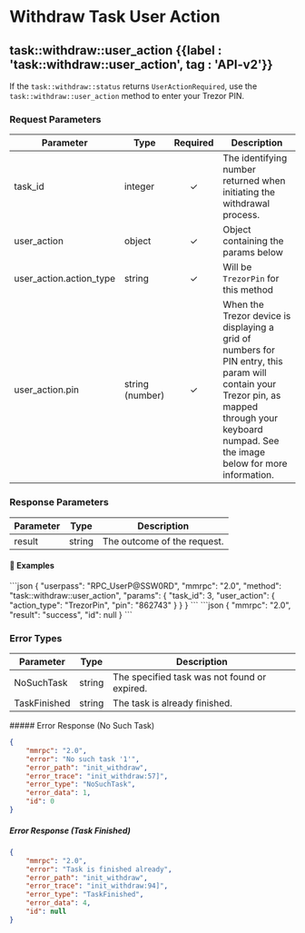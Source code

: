 

# Withdraw Task User Action

## task::withdraw::user\_action {{label : 'task::withdraw::user_action', tag : 'API-v2'}}

If the `task::withdraw::status` returns `UserActionRequired`, use the `task::withdraw::user_action` method to enter your Trezor PIN.

### Request Parameters

| Parameter                 | Type            | Required | Description                                                                                                                                                                                      |
| ------------------------- | --------------- | :------: | ------------------------------------------------------------------------------------------------------------------------------------------------------------------------------------------------ |
| task\_id                  | integer         |     ✓    | The identifying number returned when initiating the withdrawal process.                                                                                                                          |
| user\_action              | object          |     ✓    | Object containing the params below                                                                                                                                                               |
| user\_action.action\_type | string          |     ✓    | Will be `TrezorPin` for this method                                                                                                                                                              |
| user\_action.pin          | string (number) |     ✓    | When the Trezor device is displaying a grid of numbers for PIN entry, this param will contain your Trezor pin, as mapped through your keyboard numpad. See the image below for more information. |

<OptimizedImage src={trezorpin} classNaming="w-full" alt="Trezor Pin" />

### Response Parameters

| Parameter | Type   | Description                 |
| --------- | ------ | --------------------------- |
| result    | string | The outcome of the request. |

#### 📌 Examples

<CodeGroup title="task::withdraw::user_action" tag="POST" label="task::withdraw::user_action" mm2MethodDecorate="true">
  ```json
  {
    "userpass": "RPC_UserP@SSW0RD",
    "mmrpc": "2.0",
    "method": "task::withdraw::user_action",
    "params": {
      "task_id": 3,
      "user_action": {
        "action_type": "TrezorPin",
        "pin": "862743"
      }
    }
  }
  ```
</CodeGroup>

<CollapsibleSection expandedText="Hide Response" collapsedText="Show Response">
  ```json
  {
    "mmrpc": "2.0",
    "result": "success",
    "id": null
  }
  ```
</CollapsibleSection>

### Error Types

| Parameter    | Type   | Description                                  |
| ------------ | ------ | -------------------------------------------- |
| NoSuchTask   | string | The specified task was not found or expired. |
| TaskFinished | string | The task is already finished.                |

<CollapsibleSection expandedText="Hide Error Responses" collapsedText="Show Error Responses">
  ##### Error Response (No Such Task)

  ```json
  {
      "mmrpc": "2.0",
      "error": "No such task '1'",
      "error_path": "init_withdraw",
      "error_trace": "init_withdraw:57]",
      "error_type": "NoSuchTask",
      "error_data": 1,
      "id": 0
  }
  ```

  ##### Error Response (Task Finished)

  ```json
  {
      "mmrpc": "2.0",
      "error": "Task is finished already",
      "error_path": "init_withdraw",
      "error_trace": "init_withdraw:94]",
      "error_type": "TaskFinished",
      "error_data": 4,
      "id": null
  }
  ```
</CollapsibleSection>

